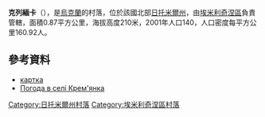 {{coord|50|39|49|N|28|3|5|E|scale:30000|display=title}}

'''克列緬卡'''（{{lang-uk|Крем'янка}}），是[[烏克蘭|烏克蘭]]的村落，位於該國北部[[日托米爾州|日托米爾州]]，由[[埃米利奇涅區|埃米利奇涅區]]負責管轄，面積0.87平方公里，海拔高度210米，2001年人口140，人口密度每平方公里160.92人。

==參考資料== 
*[http://gska2.rada.gov.ua/pls/z7502/A005?rdat1=28.10.2008&rf7571=9182 картка]{{dead link|date=2017年11月 |bot=InternetArchiveBot |fix-attempted=yes }}
* [http://weather.in.ua/ua/zhitomirskaja/12206 Погода в селі Крем'янка] {{Wayback|url=http://weather.in.ua/ua/zhitomirskaja/12206 |date=20160305081047 }}

{{DEFAULTSORT:Крем'янка}}
[[Category:日托米爾州村落|Category:日托米爾州村落]]
[[Category:埃米利奇涅區村落|Category:埃米利奇涅區村落]]


{{Zhytomyr-geo-stub}}